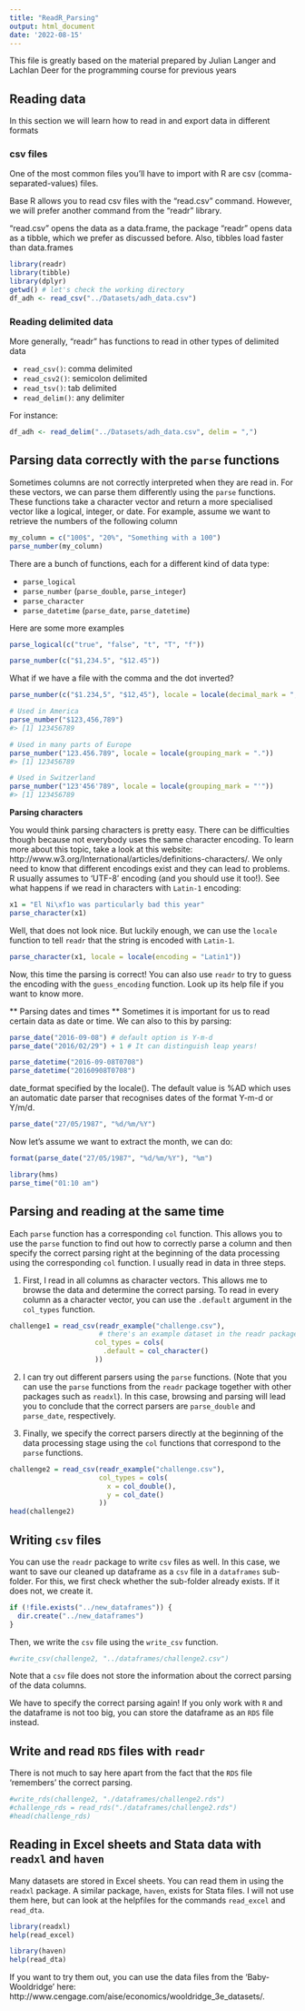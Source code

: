 ```yaml
---
title: "ReadR_Parsing"
output: html_document
date: '2022-08-15'
---
```


This file is greatly based on the material prepared by Julian Langer and Lachlan Deer for the programming course for previous years

## Reading data


In this section we will learn how to read in and export data in different formats 

### csv files 
One of the most common files you'll have to import with R are csv (comma-separated-values) files.

Base R allows you to read csv files with the "read.csv" command. However, we will prefer another command from the "readr" library. 

"read.csv" opens the data as a data.frame, the package "readr" opens data as a tibble, which we prefer as discussed before. Also, tibbles load faster than data.frames

```r
library(readr)
library(tibble)
library(dplyr)
getwd() # let's check the working directory
df_adh <- read_csv("../Datasets/adh_data.csv")
```

### Reading delimited data 
More generally, "readr" has functions to read in other types of delimited data

* `read_csv()`: comma delimited
* `read_csv2()`: semicolon delimited
* `read_tsv()`: tab delimited
* `read_delim()`: any delimiter

For instance:

```r
df_adh <- read_delim("../Datasets/adh_data.csv", delim = ",")
```

## Parsing data correctly with the `parse` functions

Sometimes columns are not correctly interpreted when they are read in. For these vectors, we can parse them differently using the `parse` functions.  These functions take a character vector and return a more specialised vector like a logical, integer, or date. For example, assume we want to retrieve the numbers of the following column

```r
my_column = c("100$", "20%", "Something with a 100")
parse_number(my_column)
```
There are a bunch of functions, each for a different kind of data type:  

* `parse_logical`
* `parse_number` (`parse_double`, `parse_integer`)
* `parse_character`
* `parse_datetime` (`parse_date`, `parse_datetime`)

Here are some more examples


```r
parse_logical(c("true", "false", "t", "T", "f"))
```
```r
parse_number(c("$1,234.5", "$12.45"))
```
What if we have a file with the comma and the dot inverted?

```r
parse_number(c("$1.234,5", "$12,45"), locale = locale(decimal_mark = ","))
```

```r
# Used in America
parse_number("$123,456,789")
#> [1] 123456789

# Used in many parts of Europe
parse_number("123.456.789", locale = locale(grouping_mark = "."))
#> [1] 123456789

# Used in Switzerland
parse_number("123'456'789", locale = locale(grouping_mark = "'"))
#> [1] 123456789
```

**Parsing characters**

You would think parsing characters is pretty easy. There can be difficulties though because not everybody uses the same character encoding. To learn more about this topic, take a look at this website: http://www.w3.org/International/articles/definitions-characters/. We only need to know that different encodings exist and they can lead to problems. R usually assumes to 'UTF-8' encoding (and you should use it too!). See what happens if we read in characters with `Latin-1` encoding: 

```r
x1 = "El Ni\xf1o was particularly bad this year"
parse_character(x1)
```
Well, that does not look nice. But luckily enough, we can use the `locale` function to tell `readr` that the string is encoded with `Latin-1`. 
```r
parse_character(x1, locale = locale(encoding = "Latin1"))
```
Now, this time the parsing is correct! You can also use `readr` to try to guess the encoding with the `guess_encoding` function. Look up its help file if you want to know more.  

** Parsing dates and times **
Sometimes it is important for us to read certain data as date or time. We can also to this by parsing:

```r
parse_date("2016-09-08") # default option is Y-m-d
parse_date("2016/02/29") + 1 # It can distinguish leap years!
```

```r
parse_datetime("2016-09-08T0708")
parse_datetime("20160908T0708")

```
date_format specified by the locale(). The default value is %AD which uses an automatic date parser that recognises dates of the format Y-m-d or Y/m/d.

```r
parse_date("27/05/1987", "%d/%m/%Y")
```
Now let's assume we want to extract the month, we can do:

```r
format(parse_date("27/05/1987", "%d/%m/%Y"), "%m")
```
```r
library(hms)
parse_time("01:10 am") 
```

## Parsing and reading at the same time

Each `parse` function has a corresponding `col` function. This allows you to use the `parse` function to find out how to correctly parse a column and then specify the correct parsing right at the beginning of the data processing using the corresponding `col` function. I usually read in data in three steps.

1. First, I read in all columns as character vectors. This allows me to browse the data and determine the correct parsing. To read in every column as a character vector, you can use the `.default` argument in the `col_types` function. 

```r
challenge1 = read_csv(readr_example("challenge.csv"),  
                      # there's an example dataset in the readr package called challenge.csv
                     col_types = cols(
                       .default = col_character()
                     ))
```

2. I can try out different parsers using the `parse` functions. (Note that you can use the `parse` functions from the `readr` package together with other packages such as `readxl`). In this case, browsing and parsing will lead you to conclude that the correct parsers are `parse_double` and `parse_date`, respectively. 

3. Finally, we specify the correct parsers directly at the beginning of the data processing stage using the `col` functions that correspond to the `parse` functions. 
```r
challenge2 = read_csv(readr_example("challenge.csv"),
                      col_types = cols(
                        x = col_double(),
                        y = col_date()
                      ))
head(challenge2)
```

## Writing `csv` files
You can use the `readr` package to write `csv` files as well. In this case, we want to save our cleaned up dataframe as a `csv` file in a `dataframes` sub-folder. For this, we first check whether the sub-folder already exists. If it does not, we create it. 
```r
if (!file.exists("../new_dataframes")) {
  dir.create("../new_dataframes")
}
```
Then, we write the `csv` file using the `write_csv` function. 
```r
#write_csv(challenge2, "../dataframes/challenge2.csv")
```
Note that a `csv` file does not store the information about the correct parsing of the data columns.

We have to specify the correct parsing again! If you only work with `R` and the dataframe is not too big, you can store the dataframe as an `RDS` file instead.

## Write and read `RDS` files with `readr`
There is not much to say here apart from the fact that the `RDS` file 'remembers' the correct parsing. 
```r
#write_rds(challenge2, "./dataframes/challenge2.rds")
#challenge_rds = read_rds("./dataframes/challenge2.rds")
#head(challenge_rds)
```

## Reading in Excel sheets and Stata data with `readxl` and `haven` 
Many datasets are stored in Excel sheets. You can read them in using the `readxl` package. A similar package, `haven`, exists for Stata files. I will not use them here, but can look at the helpfiles for the commands `read_excel` and `read_dta`. 
```r
library(readxl)
help(read_excel)
```

```r
library(haven)
help(read_dta)
```

If you want to try them out, you can use the data files from the 'Baby-Wooldridge' here: http://www.cengage.com/aise/economics/wooldridge_3e_datasets/. 






